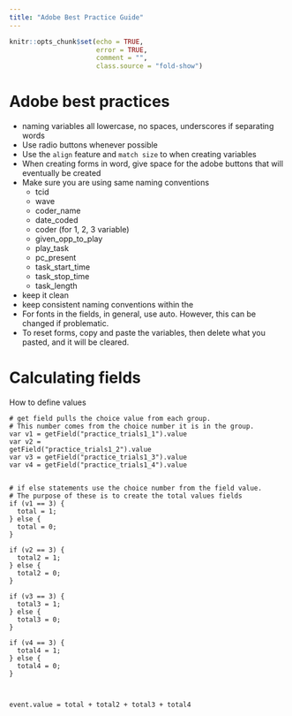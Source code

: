 ```yaml
---
title: "Adobe Best Practice Guide"
---
```


```r
knitr::opts_chunk$set(echo = TRUE,
                      error = TRUE,
                      comment = "",
                      class.source = "fold-show")
```

# Adobe best practices

* naming variables all lowercase, no spaces, underscores if separating words
* Use radio buttons whenever possible
* Use the `align` feature and `match size` to when creating variables
* When creating forms in word, give space for the adobe buttons that will eventually be created
* Make sure you are using same naming conventions
    * tcid
    * wave
    * coder_name
    * date_coded
    * coder (for 1, 2, 3 variable)
    * given_opp_to_play
    * play_task
    * pc_present
    * task_start_time
    * task_stop_time
    * task_length
* keep it clean
* keep consistent naming conventions within the
* For fonts in the fields, in general, use auto.
However, this can be changed if problematic. 
* To reset forms, copy and paste the variables, then delete what you pasted, and it will be cleared. 

# Calculating fields

How to define values

```
# get field pulls the choice value from each group. 
# This number comes from the choice number it is in the group.
var v1 = getField("practice_trials1_1").value
var v2 =
getField("practice_trials1_2").value
var v3 = getField("practice_trials1_3").value
var v4 = getField("practice_trials1_4").value


# if else statements use the choice number from the field value. 
# The purpose of these is to create the total values fields
if (v1 == 3) { 
  total = 1;
} else {
  total = 0;
}

if (v2 == 3) {
  total2 = 1;
} else {
  total2 = 0;
}

if (v3 == 3) {
  total3 = 1;
} else {
  total3 = 0;
}

if (v4 == 3) {
  total4 = 1;
} else {
  total4 = 0;
}



event.value = total + total2 + total3 + total4
```